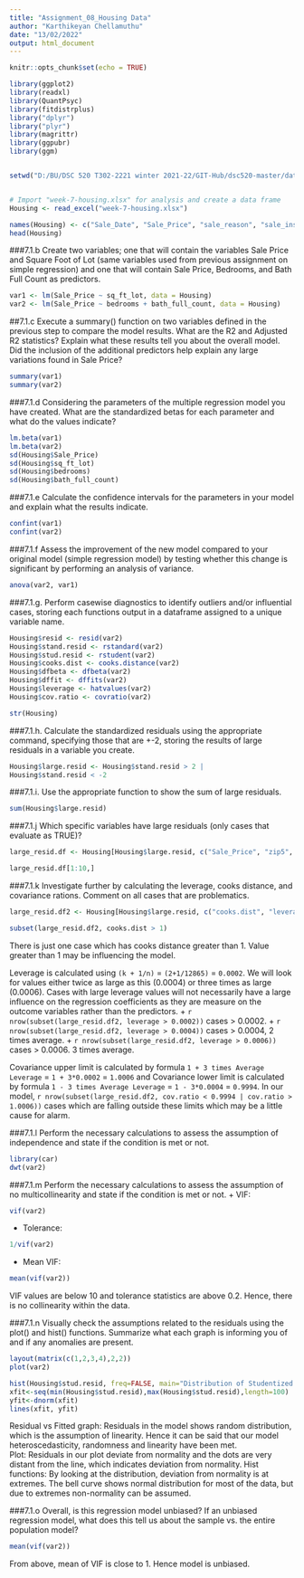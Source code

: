 ---
title: "Assignment_08_Housing Data"
author: "Karthikeyan Chellamuthu"
date: "13/02/2022"
output: html_document
---

```{r setup, include=FALSE}
knitr::opts_chunk$set(echo = TRUE)
```

```{r}


library(ggplot2)
library(readxl)
library(QuantPsyc)
library(fitdistrplus)
library("dplyr")
library("plyr")
library(magrittr)
library(ggpubr)
library(ggm)


setwd("D:/BU/DSC 520 T302-2221 winter 2021-22/GIT-Hub/dsc520-master/data")


# Import "week-7-housing.xlsx" for analysis and create a data frame
Housing <- read_excel("week-7-housing.xlsx")

```

```{r test, echo=FALSE}
names(Housing) <- c("Sale_Date", "Sale_Price", "sale_reason", "sale_instrument", "sale_warning", "site_type", "addr_full", "zip5", "ctyname", "postalctyn", "lon", "lat", "building_grade", "square_feet_total_living", "bedrooms", "bath_full_count", "bath_half_count", "batch_3qtr_count", "year_built", "year_renovated", "current_zoning", "sq_ft_lot", "prop_type", "present_use")
head(Housing)
```
###7.1.b Create two variables; one that will contain the variables Sale Price and Square Foot of Lot (same variables used from previous assignment on simple regression) and one that will contain Sale Price, Bedrooms, and Bath Full Count as predictors.  

```{r var, echo=FALSE}
var1 <- lm(Sale_Price ~ sq_ft_lot, data = Housing)
var2 <- lm(Sale_Price ~ bedrooms + bath_full_count, data = Housing)
```

##7.1.c Execute a summary() function on two variables defined in the previous step to compare the model results. What are the R2 and Adjusted R2 statistics?  Explain what these results tell you about the overall model. Did the inclusion of the additional predictors help explain any large variations found in Sale Price?
```{r summr, echo=FALSE}
summary(var1)
summary(var2)

```
###7.1.d Considering the parameters of the multiple regression model you have created. What are the standardized betas for each parameter and what do the values indicate?
```{r standardized beta, echo=FALSE}
lm.beta(var1)
lm.beta(var2)
sd(Housing$Sale_Price)
sd(Housing$sq_ft_lot)
sd(Housing$bedrooms)
sd(Housing$bath_full_count)
```

###7.1.e Calculate the confidence intervals for the parameters in your model and explain what the results indicate.
```{r confidence interval, echo=FALSE}
confint(var1)
confint(var2)
```

###7.1.f Assess the improvement of the new model compared to your original model (simple regression model) by testing whether this change is significant by performing an analysis of variance.

```{r, echo=FALSE}
anova(var2, var1)
```

###7.1.g. Perform casewise diagnostics to identify outliers and/or influential cases, storing each functions output in a dataframe assigned to a unique variable name.

```{r, echo=FALSE}
Housing$resid <- resid(var2)
Housing$stand.resid <- rstandard(var2)
Housing$stud.resid <- rstudent(var2)
Housing$cooks.dist <- cooks.distance(var2)
Housing$dfbeta <- dfbeta(var2)
Housing$dffit <- dffits(var2)
Housing$leverage <- hatvalues(var2)
Housing$cov.ratio <- covratio(var2)
```

```{r, echo=FALSE}
str(Housing)
```
###7.1.h. Calculate the standardized residuals using the appropriate command, specifying those that are +-2, storing the results of large residuals in a variable you create.
```{r, echo=FALSE}
Housing$large.resid <- Housing$stand.resid > 2 |
Housing$stand.resid < -2
```

###7.1.i. Use the appropriate function to show the sum of large residuals.

```{r, echo=FALSE}
sum(Housing$large.resid)

```

###7.1.j Which specific variables have large residuals (only cases that evaluate as TRUE)?
```{r, echo=FALSE}
large_resid.df <- Housing[Housing$large.resid, c("Sale_Price", "zip5",  "building_grade", "square_feet_total_living", "bedrooms", "bath_full_count", "bath_half_count", "batch_3qtr_count", "year_built", "sq_ft_lot", "stand.resid")]

large_resid.df[1:10,]

```

###7.1.k Investigate further by calculating the leverage, cooks distance, and covariance rations. Comment on all cases that are problematics.
```{r, echo=FALSE}
large_resid.df2 <- Housing[Housing$large.resid, c("cooks.dist", "leverage", "cov.ratio")]
```
```{r, echo=FALSE}
subset(large_resid.df2, cooks.dist > 1)

```

There is just one case which has cooks distance greater than 1. Value greater than 1 may be influencing the model. 

Leverage is calculated using `(k + 1/n)` = `(2+1/12865)` = `0.0002`. We will look for values either twice as large as this (0.0004) or three times as large (0.0006). Cases with large leverage values will not necessarily have a large influence on the regression coefficients as they are measure on the outcome variables rather than the predictors.
  + `r nrow(subset(large_resid.df2, leverage > 0.0002))` cases > 0.0002.
  + `r nrow(subset(large_resid.df2, leverage > 0.0004))` cases > 0.0004, 2 times average.
  + `r nrow(subset(large_resid.df2, leverage > 0.0006))` cases > 0.0006. 3 times average.

Covariance upper limit is calculated by formula `1 + 3 times Average Leverage` = `1 + 3*0.0002` = `1.0006` and Covariance lower limit is calculated by formula `1 - 3 times Average Leverage` = `1 - 3*0.0004` = `0.9994`. In our model, `r nrow(subset(large_resid.df2, cov.ratio < 0.9994 | cov.ratio > 1.0006))` cases which are falling outside these limits which may be a little cause for alarm.


###7.1.l Perform the necessary calculations to assess the assumption of independence and state if the condition is met or not.
```{r, echo=FALSE}
library(car)
dwt(var2)
```

###7.1.m Perform the necessary calculations to assess the assumption of no multicollinearity and state if the condition is met or not.
+ VIF:
```{r, echo=FALSE}
vif(var2)
```
+ Tolerance:
```{r, echo=FALSE}
1/vif(var2)
```

+ Mean VIF:
```{r, echo=FALSE}
mean(vif(var2))
```
VIF values are below 10 and tolerance statistics are above 0.2. Hence, there is no collinearity within the data. 

###7.1.n Visually check the assumptions related to the residuals using the plot() and hist() functions. Summarize what each graph is informing you of and if any anomalies are present.
```{r, echo=FALSE}
layout(matrix(c(1,2,3,4),2,2))
plot(var2)
```

```{r, echo=FALSE}
hist(Housing$stud.resid, freq=FALSE, main="Distribution of Studentized Residuals")
xfit<-seq(min(Housing$stud.resid),max(Housing$stud.resid),length=100) 
yfit<-dnorm(xfit) 
lines(xfit, yfit)
```
Residual vs Fitted graph: Residuals in the model shows random distribution, which is the assumption of linearity. Hence it can be said that our model heteroscedasticity, randomness and linearity have been met.  
Plot: Residuals in our plot deviate from normality and the dots are very distant from the line, which indicates deviation from normality.
Hist functions: By looking at the distribution, deviation from normality is at extremes. The bell curve shows normal distribution for most of the data, but due to extremes non-normality can be assumed.


###7.1.o Overall, is this regression model unbiased?  If an unbiased regression model, what does this tell us about the sample vs. the entire population model?

```{r, echo=FALSE}
mean(vif(var2))
```


From above, mean of VIF is close to 1. Hence model is unbiased. 